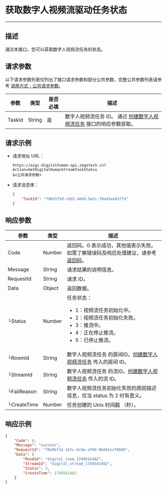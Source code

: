 # 获取数字人视频流驱动任务状态

---

##  描述

通过本接口，您可以获取数字人视频流任务的状态。


<PostPrototype link="https://aigc-digitalhuman-api.zegotech.cn?Action=GetDigitalHumanStreamTaskStatus" />

## 请求参数

以下请求参数列表仅列出了接口请求参数和部分公共参数，完整公共参数列表请参考 [调用方式 - 公共请求参数](./../accessing-server-apis.mdx#公共请求参数)。

| 参数               | 类型   | 是否必填 | 描述             |
|------------------|------|------|-------------------------|
| TaskId      | String | 是    | 数字人视频流任务 ID。 通过 [创建数字人视频流任务](./create-digital-human-stream-task.mdx) 接口的响应参数获取。    |

## 请求示例

- 请求地址 URL：

    ```https
    https://aigc-digitalhuman-api.zegotech.cn?Action=GetDigitalHumanStreamTaskStatus
    &<公共请求参数>
    ```

- 请求消息体：

    ```json
    {
        "TaskId": "f06d1f5d-c0d1-4845-9a2c-f0a45ee037fd"
    }
    ```

## 响应参数

| 参数 | 类型 | 描述 |
|------|------|------|
| Code | Number | 返回码。0 表示成功，其他值表示失败。如需了解错误码及响应处理建议，请参考 [返回码](./../return-codes.mdx)。 |
| Message | String | 请求结果的说明信息。 |
| RequestId | String | 请求 ID。 |
| Data | Object | 返回数据。 |
| └Status      | Number       | 任务状态：<ul><li>1：视频流任务初始化中。</li><li>2：视频流任务初始化失败。</li><li>3：推流中。</li><li>4：正在停止推流。</li><li>5：已停止推流。</li></ul> |
| └RoomId | String | 数字人视频流任务 的房间ID。[创建数字人视频流任务](./create-digital-human-stream-task.mdx) 传入的房间 ID。 |
| └StreamId | String | 数字人视频流任务 的流ID。[创建数字人视频流任务](./create-digital-human-stream-task.mdx) 传入的流 ID。 |
| └FailReason | String | 数字人视频流任务初始化失败的原因描述信息，仅当 status 为 2 时有意义。 |
| └CreateTime  | Number       | 任务创建的 Unix 时间戳 （秒）。 |

## 响应示例

```json
{
    "Code": 0,
    "Message": "success",
    "RequestId": "f0a9bf1d-167c-4c0e-af69-96d4e1cf6686",
    "Data": {
        "RoomId": "digital_room_1749541482",
        "StreamId": "digital_stream_1749541482",
        "Status": 5,
        "CreateTime": 1749541482
    }
}
```
